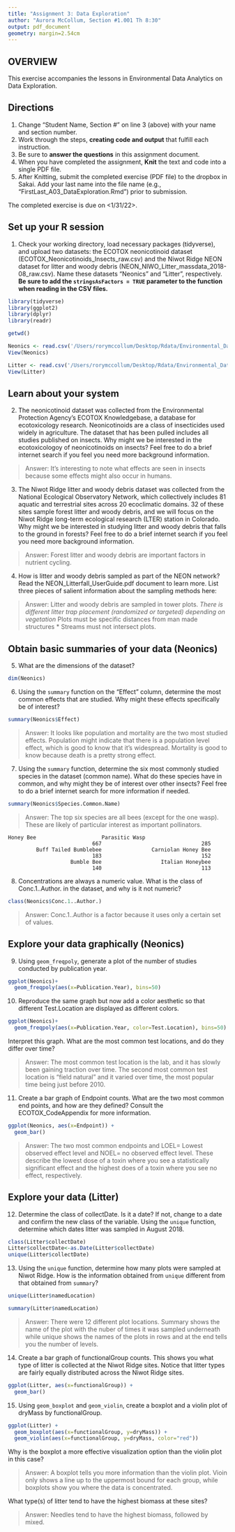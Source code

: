 ```yaml
---
title: "Assignment 3: Data Exploration"
author: "Aurora McCollum, Section #1.001 Th 8:30"
output: pdf_document
geometry: margin=2.54cm
---
```



## OVERVIEW

This exercise accompanies the lessons in Environmental Data Analytics on Data Exploration. 

## Directions
1. Change "Student Name, Section #" on line 3 (above) with your name and section number.
2. Work through the steps, **creating code and output** that fulfill each instruction.
3. Be sure to **answer the questions** in this assignment document.
4. When you have completed the assignment, **Knit** the text and code into a single PDF file.
5. After Knitting, submit the completed exercise (PDF file) to the dropbox in Sakai. Add your last name into the file name (e.g., "FirstLast_A03_DataExploration.Rmd") prior to submission.

The completed exercise is due on <1/31/22>.


## Set up your R session

1. Check your working directory, load necessary packages (tidyverse), and upload two datasets: the ECOTOX neonicotinoid dataset (ECOTOX_Neonicotinoids_Insects_raw.csv) and the Niwot Ridge NEON dataset for litter and woody debris (NEON_NIWO_Litter_massdata_2018-08_raw.csv). Name these datasets "Neonics" and "Litter", respectively. **Be sure to add the `stringsAsFactors = TRUE` parameter to the function when reading in the CSV files.**
```r
library(tidyverse)
library(ggplot2)
library(dplyr)
library(readr)

getwd()

Neonics <- read.csv('/Users/rorymccollum/Desktop/Rdata/Environmental_Data_Analytics_2022/Data/Raw/ECOTOX_Neonicotinoids_Insects_raw.csv', stringsAsFactors = TRUE)
View(Neonics)

Litter <- read.csv('/Users/rorymccollum/Desktop/Rdata/Environmental_Data_Analytics_2022/Data/Raw/NEON_NIWO_Litter_massdata_2018-08_raw.csv', stringsAsFactors = TRUE)
View(Litter)


```

## Learn about your system

2. The neonicotinoid dataset was collected from the Environmental Protection Agency's ECOTOX Knowledgebase, a database for ecotoxicology research. Neonicotinoids are a class of insecticides used widely in agriculture. The dataset that has been pulled includes all studies published on insects. Why might we be interested in the ecotoxicologoy of neonicotinoids on insects? Feel free to do a brief internet search if you feel you need more background information. 

> Answer: It's interesting to note what effects are seen in insects because some effects might also occur in humans. 

3. The Niwot Ridge litter and woody debris dataset was collected from the National Ecological Observatory Network, which collectively includes 81 aquatic and terrestrial sites across 20 ecoclimatic domains. 32 of these sites sample forest litter and woody debris, and we will focus on the Niwot Ridge long-term ecological research (LTER) station in Colorado. Why might we be interested in studying litter and woody debris that falls to the ground in forests? Feel free to do a brief internet search if you feel you need more background information. 

> Answer: Forest litter and woody debris are important factors in nutrient cycling. 

4. How is litter and woody debris sampled as part of the NEON network? Read the NEON_Litterfall_UserGuide.pdf document to learn more. List three pieces of salient information about the sampling methods here: 

> Answer: Litter and woody debris are sampled in tower plots. 
*There is different litter trap placement (randomized or targeted) depending on vegetation
* Plots must be specific distances from man made structures
* Streams must not intersect plots.



## Obtain basic summaries of your data (Neonics)

5. What are the dimensions of the dataset?

```r
dim(Neonics)
```

6. Using the `summary` function on the "Effect" column, determine the most common effects that are studied. Why might these effects specifically be of interest?
```r
summary(Neonics$Effect)
```

> Answer: It looks like population and mortality are the two most studied effects. Population might indicate that there is a population level effect, which is good to know that it's widespread. Mortality is good to know because death is a pretty strong effect. 

7. Using the `summary` function, determine the six most commonly studied species in the dataset (common name). What do these species have in common, and why might they be of interest over other insects? Feel free to do a brief internet search for more information if needed.

```r
summary(Neonics$Species.Common.Name)
```

> Answer: The top six species are all bees (except for the one wasp). These are likely of particular interest as important pollinators. 

    Honey Bee                     Parasitic Wasp 
                               667                                285 
             Buff Tailed Bumblebee                Carniolan Honey Bee 
                               183                                152 
                        Bumble Bee                   Italian Honeybee 
                               140                                113 

8. Concentrations are always a numeric value. What is the class of Conc.1..Author. in the dataset, and why is it not numeric?

```r
class(Neonics$Conc.1..Author.) 
```

> Answer: Conc.1..Author is a factor because it uses only a certain set of values.  

## Explore your data graphically (Neonics)

9. Using `geom_freqpoly`, generate a plot of the number of studies conducted by publication year. 
```r
ggplot(Neonics)+
  geom_freqpoly(aes(x=Publication.Year), bins=50)

```

10. Reproduce the same graph but now add a color aesthetic so that different Test.Location are displayed as different colors.
```r
ggplot(Neonics)+
  geom_freqpoly(aes(x=Publication.Year, color=Test.Location), bins=50)
```

Interpret this graph. What are the most common test locations, and do they differ over time?

> Answer: The most common test location is the lab, and it has slowly been gaining traction over time. The second most common test location is "field natural" and it varied over time, the most popular time being just before 2010. 

11. Create a bar graph of Endpoint counts. What are the two most common end points, and how are they defined? Consult the ECOTOX_CodeAppendix for more information. 

```r
ggplot(Neonics, aes(x=Endpoint)) +
  geom_bar()
```

> Answer: The two most common endpoints and LOEL= Lowest observed effect level and NOEL= no observed effect level. These describe the lowest dose of a toxin where you see a statistically significant effect and the highest does of a toxin where you see no effect, respectively. 
>

## Explore your data (Litter)

12. Determine the class of collectDate. Is it a date? If not, change to a date and confirm the new class of the variable. Using the `unique` function, determine which dates litter was sampled in August 2018. 
```r
class(Litter$collectDate)
Litter$collectDate<-as.Date(Litter$collectDate)
unique(Litter$collectDate)
```

13. Using the `unique` function, determine how many plots were sampled at Niwot Ridge. How is the information obtained from `unique` different from that obtained from `summary`?

```r
unique(Litter$namedLocation)
```
```r
summary(Litter$namedLocation)
```

> Answer: There were 12 different plot locations. Summary shows the name of the plot with the nuber of times it was sampled underneath while unique shows the names of the plots in rows and at the end tells you the number of levels.  

14. Create a bar graph of functionalGroup counts. This shows you what type of litter is collected at the Niwot Ridge sites. Notice that litter types are fairly equally distributed across the Niwot Ridge sites.
```r
ggplot(Litter, aes(x=functionalGroup)) +
  geom_bar()
```

15. Using `geom_boxplot` and `geom_violin`, create a boxplot and a violin plot of dryMass by functionalGroup. 
```r
ggplot(Litter) +
  geom_boxplot(aes(x=functionalGroup, y=dryMass)) +
  geom_violin(aes(x=functionalGroup, y=dryMass, color="red"))

```

Why is the boxplot a more effective visualization option than the violin plot in this case?

> Answer: A boxplot tells you more information than the violin plot. Vioin only shows a line up to the uppermost bound for each group, while boxplots show you where the data is concentrated. 

What type(s) of litter tend to have the highest biomass at these sites? 

> Answer: Needles tend to have the highest biomass, followed by mixed. 